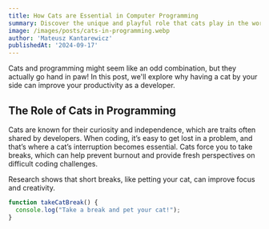 ```yaml
---
title: How Cats are Essential in Computer Programming
summary: Discover the unique and playful role that cats play in the world of programming. This post explores the connection between cats and developers.
image: /images/posts/cats-in-programming.webp
author: 'Mateusz Kantarewicz'
publishedAt: '2024-09-17'
---
```


Cats and programming might seem like an odd combination, but they actually go hand in paw! In this post, we'll explore why having a cat by your side can improve your productivity as a developer.

## The Role of Cats in Programming

Cats are known for their curiosity and independence, which are traits often shared by developers. When coding, it’s easy to get lost in a problem, and that’s where a cat’s interruption becomes essential. Cats force you to take breaks, which can help prevent burnout and provide fresh perspectives on difficult coding challenges.

Research shows that short breaks, like petting your cat, can improve focus and creativity.

```javascript
function takeCatBreak() {
  console.log("Take a break and pet your cat!");
}
```
